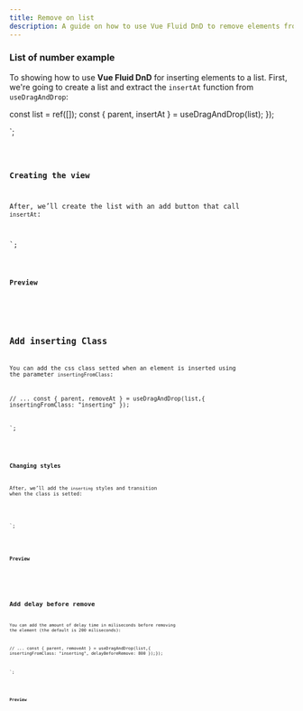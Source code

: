 ```yaml
---
title: Remove on list
description: A guide on how to use Vue Fluid DnD to remove elements from a list.
---
```



### List of number example

To showing how to use **Vue Fluid DnD** for inserting elements to a list.
First, we're going to create a list and extract the `insertAt` function from `useDragAndDrop`:


const list = ref([]);
const { parent, insertAt } = useDragAndDrop(list);
});

</script>`;



<Code code={listOfNumbers} lang="vue" mark={highlightsListOfNumbers} />

### Creating the view

After, we’ll create the list with an add button that call `insertAt`:


<template>
   <ul ref="parent" class="number-list">
    <li class="number" v-for="(element, index) in list" :index="index" :key="element">
      {{ element }}
    </li>
  </ul>
  <button class="insert-button" @click="insertAt(list.length, list.length)">+</button>
</template>
`;

<Code code={listOfNumbersDroppable} lang="vue" mark={highlightsDroppable} />

### Preview

<div class="p-8 bg-[var(--sl-color-gray-6)]">
  <ListWithInsert client:load />
</div>

## Add inserting Class

You can add the css class setted when an element is inserted using the parameter `insertingFromClass`:

// ...
const { parent, removeAt } = useDragAndDrop(list,{
  insertingFromClass: "inserting"
});

</script>`;

<Code code={listOfNumbersWithRemovingClass} lang="vue" mark={highlightsRemovingClass}/>

### Changing styles

After, we’ll add the `inserting` styles and transition when the class is setted:


<style scoped>
.number{
  /*
      ...
  */
  opacity: 1;
  transition: opacity 200ms ease;
}
.number.inserting{
  opacity: 0;
}
</style>
`;

<Code code={stylesRemovingClass} lang="vue" mark={highlightsStylesRemovingClass} />

### Preview

<div class="p-8 bg-[var(--sl-color-gray-6)]">
  <ListWithInsert insertingFromClass="inserting" client:load  />
</div>


## Add delay before remove

You can add the amount of delay time in miliseconds before removing the element (the default is 200 miliseconds):

// ...
const { parent, removeAt } = useDragAndDrop(list,{
  insertingFromClass: "inserting",
  delayBeforeRemove: 800
});});

</script>`;

<Code code={listOfNumbersDelay} lang="vue" mark={highlightsDelay}/>

### Preview

<div class="p-8 bg-[var(--sl-color-gray-6)]">
  <ListWithInsert insertingFromClass="inserting" delayBeforeRemove={800} client:load  />
</div>